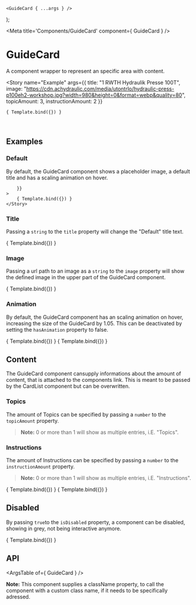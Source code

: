 
	<GuideCard { ...args } />
);

<Meta title='Components/GuideCard' component={ GuideCard } />

# GuideCard

A component wrapper to represent an specific area with content.

<Story
	name="Example"
	args={{
		title: "1 RWTH Hydraulik Presse 100T",
		image: "https://cdn.achydraulic.com/media/utontrlo/hydraulic-press-p100eh2-workshop.jpg?width=980&height=0&format=webp&quality=80",
		topicAmount: 3,
		instructionAmount: 2
	}}
>
	{ Template.bind({}) }
</Story>

<br />

## Examples

### Default

By default, the GuideCard component shows a placeholder image, a default title and has a scaling animation on hover.

<Canvas>
	<Story
		name="Default"
		args={{
			
		}}
	>
		{ Template.bind({}) }
	</Story>
</Canvas>

### Title

Passing a `string` to the `title` property will change the "Default" title text.

<Canvas>
	<Story
		name="Custom Title"
		args={{
			title: "1 RWTH Hydraulik Presse 100T"
		}}
	>
		{ Template.bind({}) }
	</Story>
</Canvas>

### Image

Passing a url path to an image as a `string` to the `image` property will show the defined image in the upper part of the GuideCard component.

<Canvas>
	<Story
		name="Custom Image"
		args={{
			title: "1 RWTH Hydraulik Presse 100T",
			image: "https://cdn.achydraulic.com/media/utontrlo/hydraulic-press-p100eh2-workshop.jpg?width=980&height=0&format=webp&quality=80"
		}}
	>
		{ Template.bind({}) }
	</Story>
</Canvas>

### Animation

By default, the GuideCard component has an scaling animation on hover, increasing the size of the GuideCard by 1.05. This can be deactivated by setting the `hasAnimation` property to false.

<Canvas>
	<Story
		name="Hover Animation activated"
		args={{
			title: "1 RWTH Hydraulik Presse 100T",
			image: "https://cdn.achydraulic.com/media/utontrlo/hydraulic-press-p100eh2-workshop.jpg?width=980&height=0&format=webp&quality=80",
			hasAnimation: true
		}}
	>
		{ Template.bind({}) }
	</Story>
	<Story
		name="Hover Animation deactivated"
		args={{
			title: "1 RWTH Hydraulik Presse 100T",
			image: "https://cdn.achydraulic.com/media/utontrlo/hydraulic-press-p100eh2-workshop.jpg?width=980&height=0&format=webp&quality=80",
			hasAnimation: false
		}}
	>
		{ Template.bind({}) }
	</Story>
</Canvas>

## Content

The GuideCard component cansupply informations about the amount of content, that is attached to the components link. This is meant to be passed by the CardList component but can be overwritten.

### Topics

The amount of Topics can be specified by passing a `number` to the `topicAmount` property.

> **Note:** 0 or more than 1 will show as multiple entries, i.E. "Topics".

### Instructions

The amount of Instructions can be specified by passing a `number` to the `instructionAmount` property.

> **Note:** 0 or more than 1 will show as multiple entries, i.E. "Instructions".

<Canvas>
	<Story
		name="Single topic and instruction"
		args={{
			title: "1 RWTH Hydraulik Presse 100T",
			image: "https://cdn.achydraulic.com/media/utontrlo/hydraulic-press-p100eh2-workshop.jpg?width=980&height=0&format=webp&quality=80",
			topicAmount: 1,
			instructionAmount: 1
		}}
	>
		{ Template.bind({}) }
	</Story>
	<Story
		name="Multiple topics and instructions"
		args={{
			title: "1 RWTH Hydraulik Presse 100T",
			image: "https://cdn.achydraulic.com/media/utontrlo/hydraulic-press-p100eh2-workshop.jpg?width=980&height=0&format=webp&quality=80",
			topicAmount: 3,
			instructionAmount: 2
		}}
	>
		{ Template.bind({}) }
	</Story>
</Canvas>

## Disabled

By passing `true`to the `isDisabled` property, a component can be disabled, showing in grey, not being interactive anymore.

<Canvas>
	<Story
		name="Disabled"
		args={{
			title: "1 RWTH Hydraulik Presse 100T",
			image: "https://cdn.achydraulic.com/media/utontrlo/hydraulic-press-p100eh2-workshop.jpg?width=980&height=0&format=webp&quality=80",
			isDisabled: true
		}}
	>
		{ Template.bind({}) }
	</Story>
</Canvas>

## API

<ArgsTable of={ GuideCard } />

**Note:** This component supplies a className property, to call the component with a custom class name, if it needs to be specifically adressed.
